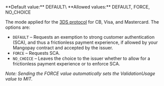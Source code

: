 <ResponseField name="SecureMode" type="string">
**Default value:** DEFAULT\
**Allowed values:** DEFAULT, FORCE, NO_CHOICE

The mode applied for the [3DS protocol](/guides/payment-methods/card/3ds) for CB, Visa, and Mastercard. The options are:  
- `DEFAULT` – Requests an exemption to strong customer authentication (SCA), and thus a frictionless payment experience, if allowed by your Mangopay contract and accepted by the issuer.  
- `FORCE` – Requests SCA.  
- `NO_CHOICE` – Leaves the choice to the issuer whether to allow for a frictionless payment experience or to enforce SCA.  

_Note: Sending the FORCE value automatically sets the ValidationUsage value to MIT._
</ResponseField>